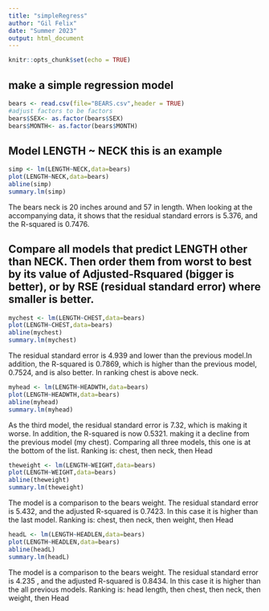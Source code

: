 ```yaml
---
title: "simpleRegress"
author: "Gil Felix"
date: "Summer 2023"
output: html_document
---
```


```r
knitr::opts_chunk$set(echo = TRUE)
```

## make a simple regression model

```r
bears <- read.csv(file="BEARS.csv",header = TRUE)
#adjust factors to be factors
bears$SEX<- as.factor(bears$SEX)
bears$MONTH<- as.factor(bears$MONTH)
```

## Model LENGTH ~ NECK  this is an example  

```r
simp <- lm(LENGTH~NECK,data=bears)
plot(LENGTH~NECK,data=bears)
abline(simp)
summary.lm(simp)
```

The bears neck is 20 inches around and 57 in length. When looking at the accompanying data, it shows that the residual standard errors is 5.376, and the R-squared is 0.7476. 
 
## Compare all models that predict LENGTH other than NECK. Then order them from worst to best by its value of Adjusted-Rsquared (bigger is better), or by RSE (residual standard error) where smaller is better. 

```r
mychest <- lm(LENGTH~CHEST,data=bears)
plot(LENGTH~CHEST,data=bears)
abline(mychest)
summary.lm(mychest)
```

The residual standard error is 4.939 and lower than the previous model.In addition, the R-squared is 0.7869, which is higher than the previous model, 0.7524, and is also better. In ranking chest is above neck.

```r
myhead <- lm(LENGTH~HEADWTH,data=bears)
plot(LENGTH~HEADWTH,data=bears)
abline(myhead)
summary.lm(myhead)
```

As the third model, the residual standard error is 7.32, which is making it worse. In addition, the R-squared is now 0.5321.  making it a decline from the previous model (my chest). Comparing all three models, this one is at the bottom of the list. Ranking is: chest, then neck, then Head 


```r
theweight <- lm(LENGTH~WEIGHT,data=bears)
plot(LENGTH~WEIGHT,data=bears)
abline(theweight)
summary.lm(theweight)
```

The model is a comparison to the bears weight. The residual standard error is 5.432, and the adjusted R-squared is 0.7423. In this case it is higher than the last model. Ranking is: chest, then neck, then weight, then Head

```r
headL <- lm(LENGTH~HEADLEN,data=bears)
plot(LENGTH~HEADLEN,data=bears)
abline(headL)
summary.lm(headL)
```

The model is a comparison to the bears weight. The residual standard error is 4.235 , and the adjusted R-squared is 0.8434. In this case it is higher than the all previous models. Ranking is: head length, then chest, then neck, then weight, then Head






















